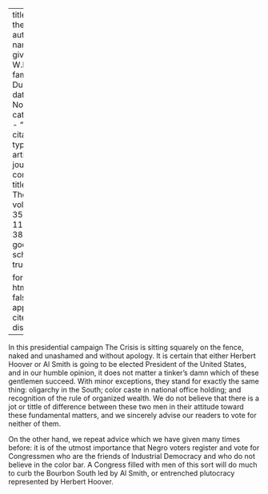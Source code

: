 
---
title: 'On the Fence'
author:
  - name:
      given: W.E.B.
      family: Du Bois
date: Nov. 1928
categories: 
  - ""
citation: 
  type: article-journal
  container-title: The Crisis
  volume: 35
  issue: 11
  page: 381
google-scholar: true

format:
  html:
    toc: false
    appendix-cite-as: display
---


In this presidential campaign <span class = "small-caps">The Crisis</span> is sitting squarely on the fence, naked and unashamed and without apology. It is certain that either Herbert Hoover or Al Smith is going to be elected President of the United States, and in our humble opinion, it does not matter a tinker's damn which of these gentlemen succeed. With minor exceptions, they stand for exactly the same thing: oligarchy in the South; color caste in national office holding; and recognition of the rule of organized wealth. We do not believe that there is a jot or tittle of difference between these two men in their attitude toward these fundamental matters, and we sincerely advise our readers to vote for neither of them.

On the other hand, we repeat advice which we have given many times before: it is of the utmost importance that Negro voters register and vote for Congressmen who are the friends of Industrial Democracy and who do not believe in the color bar. A Congress filled with men of this sort will do much to curb the Bourbon South led by Al Smith, or entrenched plutocracy represented by Herbert Hoover.

